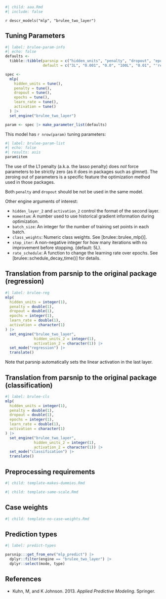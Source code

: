 ```r
#| child: aaa.Rmd
#| include: false
```

`r descr_models("mlp", "brulee_two_layer")`

## Tuning Parameters

```r
#| label: brulee-param-info
#| echo: false
defaults <- 
  tibble::tibble(parsnip = c("hidden_units", "penalty", "dropout", "epochs", "learn_rate", "activation", "mixture"),
                 default = c("3L", "0.001", "0.0", "100L", "0.01", "'relu'", "0.0"))

spec <-
  mlp(
    hidden_units = tune(),
    penalty = tune(),
    dropout = tune(),
    epochs = tune(),
    learn_rate = tune(),
    activation = tune()
  ) |> 
  set_engine("brulee_two_layer")

param <- spec |> make_parameter_list(defaults)
```

This model has `r nrow(param)` tuning parameters:

```r
#| label: brulee-param-list
#| echo: false
#| results: asis
param$item
```

The use of the L1 penalty (a.k.a. the lasso penalty) does _not_ force parameters to be strictly zero (as it does in packages such as glmnet). The zeroing out of parameters is a specific feature the optimization method used in those packages.

Both `penalty` and `dropout` should be not be used in the same model. 

Other engine arguments of interest: 

 - `hidden_layer_2` and `activation_2` control the format of the second layer. 
 - `momentum`: A number used to use historical gradient information during optimization.
 - `batch_size`: An integer for the number of training set points in each batch.
 - `class_weights`: Numeric class weights. See [brulee::brulee_mlp()].
 - `stop_iter`: A non-negative integer for how many iterations with no improvement before stopping. (default: 5L).
 - `rate_schedule`: A function to change the learning rate over epochs. See [brulee::schedule_decay_time()] for details. 


## Translation from parsnip to the original package (regression)

```r
#| label: brulee-reg
mlp(
  hidden_units = integer(1),
  penalty = double(1),
  dropout = double(1),
  epochs = integer(1),
  learn_rate = double(1),
  activation = character(1)
) |>
  set_engine("brulee_two_layer",
             hidden_units_2 = integer(1),
             activation_2 = character(1)) |> 
  set_mode("regression") |> 
  translate()
```

Note that parsnip automatically sets the linear activation in the last layer. 

## Translation from parsnip to the original package (classification)

```r
#| label: brulee-cls
mlp(
  hidden_units = integer(1),
  penalty = double(1),
  dropout = double(1),
  epochs = integer(1),
  learn_rate = double(1),
  activation = character(1)
) |> 
  set_engine("brulee_two_layer",
             hidden_units_2 = integer(1),
             activation_2 = character(1)) |> 
  set_mode("classification") |> 
  translate()
```


## Preprocessing requirements

```r
#| child: template-makes-dummies.Rmd
```

```r
#| child: template-same-scale.Rmd
```

## Case weights

```r
#| child: template-no-case-weights.Rmd
```

## Prediction types

```r
#| label: predict-types

parsnip:::get_from_env("mlp_predict") |>
  dplyr::filter(engine == "brulee_two_layer") |>
  dplyr::select(mode, type)

```

## References

 - Kuhn, M, and K Johnson. 2013. _Applied Predictive Modeling_. Springer.



